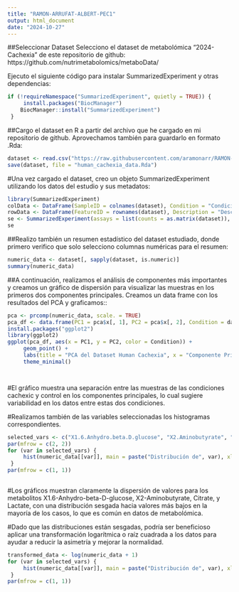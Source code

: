 ```yaml
---
title: "RAMON-ARRUFAT-ALBERT-PEC1"
output: html_document
date: "2024-10-27"
---
```

##Seleccionar Dataset
Selecciono el dataset de metabolómica "2024-Cachexia” de este repositorio de github: 
https://github.com/nutrimetabolomics/metaboData/

Ejecuto el siguiente código para instalar SummarizedExperiment y otras dependencias:

```r
if (!requireNamespace("SummarizedExperiment", quietly = TRUE)) {
     install.packages("BiocManager")
    BiocManager::install("SummarizedExperiment")
 }
```


##Cargo el dataset en R a partir del archivo que he cargado en mi repositorio de github. Aprovechamos también para guardarlo en formato .Rda:

```r
dataset <- read.csv("https://raw.githubusercontent.com/aramonarr/RAMON-ARRUFAT-ALBERT-PEC1/main/human_cachexia.csv", row.names = 1)
save(dataset, file = "human_cachexia_data.Rda")

```


#Una vez cargado el dataset, creo un objeto SummarizedExperiment utilizando los datos del estudio y sus metadatos:

```r
library(SummarizedExperiment)
colData <- DataFrame(SampleID = colnames(dataset), Condition = "CondiciónEjemplo")
rowData <- DataFrame(FeatureID = rownames(dataset), Description = "DescripciónEjemplo")
se <- SummarizedExperiment(assays = list(counts = as.matrix(dataset)), rowData = rowData, colData = colData)
se
```

##Realizo también un resumen estadístico del dataset estudiado, donde primero verifico que solo selecciono columnas numéricas para el resumen:

```r
numeric_data <- dataset[, sapply(dataset, is.numeric)]
summary(numeric_data)
```

##A continuación, realizamos el análisis de componentes más importantes  y creamos un gráfico de dispersión para visualizar las muestras en los primeros dos componentes principales. Creamos un data frame con los resultados del PCA y graficamos::

```r
pca <- prcomp(numeric_data, scale. = TRUE)
pca_df <- data.frame(PC1 = pca$x[, 1], PC2 = pca$x[, 2], Condition = dataset$Muscle.loss)
install.packages("ggplot2")
library(ggplot2)
ggplot(pca_df, aes(x = PC1, y = PC2, color = Condition)) +
     geom_point() +
     labs(title = "PCA del Dataset Human Cachexia", x = "Componente Principal 1", y = "Componente Principal 2") 
     theme_minimal()




```
#El gráfico muestra una separación entre las muestras de las condiciones cachexic y control en los componentes principales, lo cual sugiere variabilidad en los datos entre estas dos condiciones. 



#Realizamos también de las variables seleccionadas los histogramas correspondientes.
```r
selected_vars <- c("X1.6.Anhydro.beta.D.glucose", "X2.Aminobutyrate", "Citrate", "Lactate")
par(mfrow = c(2, 2)) 
for (var in selected_vars) {
     hist(numeric_data[[var]], main = paste("Distribución de", var), xlab = var, col = "skyblue", breaks = 15)
 }
par(mfrow = c(1, 1)) 
 

```
#Los gráficos muestran claramente la dispersión de valores para los metabolitos X1.6-Anhydro-beta-D-glucose, X2-Aminobutyrate, Citrate, y Lactate, con una distribución sesgada hacia valores más bajos en la mayoría de los casos, lo que es común en datos de metabolómica.

#Dado que las distribuciones están sesgadas, podría ser beneficioso aplicar una transformación logarítmica o raíz cuadrada a los datos para ayudar a reducir la asimetría y mejorar la normalidad.
```r
transformed_data <- log(numeric_data + 1)
for (var in selected_vars) {
     hist(numeric_data[[var]], main = paste("Distribución de", var), xlab = var, col = "skyblue", breaks = 15)
 }
par(mfrow = c(1, 1))
```



